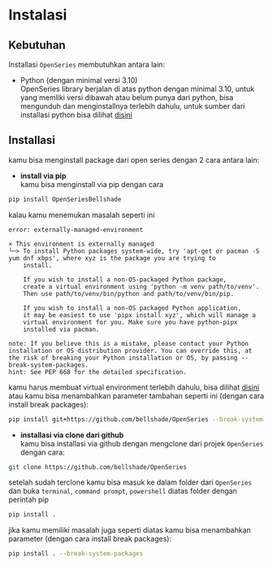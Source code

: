 # Instalasi

## Kebutuhan

Installasi `OpenSeries` membutuhkan antara lain:

-   Python (dengan minimal versi 3.10)<br /> OpenSeries library berjalan di atas python dengan minimal 3.10, untuk yang memliki versi dibawah atau belum punya dari python, bisa mengunduh dan menginstallnya terlebih dahulu, untuk sumber dari installasi python bisa dilihat [disini](https://www.python.org/)

## Installasi

kamu bisa menginstall package dari open series dengan 2 cara antara lain:

-   **install via pip**<br/>kamu bisa menginstall via pip dengan cara

```bash
pip install OpenSeriesBellshade
```

kalau kamu menemukan masalah seperti ini

```
error: externally-managed-environment

× This environment is externally managed
╰─> To install Python packages system-wide, try 'apt-get or pacman -S yum dnf xbps', where xyz is the package you are trying to
    install.

    If you wish to install a non-OS-packaged Python package,
    create a virtual environment using 'python -m venv path/to/venv'.
    Then use path/to/venv/bin/python and path/to/venv/bin/pip.

    If you wish to install a non-OS packaged Python application,
    it may be easiest to use 'pipx install xyz', which will manage a
    virtual environment for you. Make sure you have python-pipx
    installed via pacman.

note: If you believe this is a mistake, please contact your Python installation or OS distribution provider. You can override this, at the risk of breaking your Python installation or OS, by passing --break-system-packages.
hint: See PEP 668 for the detailed specification.
```

kamu harus membuat virtual environment terlebih dahulu, bisa dilihat [disini](https://docs.python.org/3/library/venv.html) atau kamu bisa menambahkan parameter tambahan seperti ini (dengan cara install break packages):

```bash
pip install git+https://github.com/bellshade/OpenSeries --break-system-packages
```

-   **installasi via clone dari github**<br/>kamu bisa installasi via github dengan mengclone dari projek `OpenSeries` dengan cara:

```bash
git clone https://github.com/bellshade/OpenSeries
```

setelah sudah terclone kamu bisa masuk ke dalam folder dari `OpenSeries` dan buka `terminal`, `command prompt`, `powershell` diatas folder dengan perintah pip

```bash
pip install .
```

jika kamu memiliki masalah juga seperti diatas kamu bisa menambahkan parameter (dengan cara install break packages):

```bash
pip install . --break-system-packages
```
